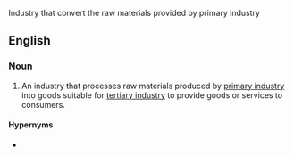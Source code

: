 Industry that convert the raw materials provided by primary industry

==English==
{{examples-right|sense=Levels of Industry|examples=[[primary industry]]: apple orchard<br>'''secondary industry''': apple sauce manufacturer<br>[[tertiary industry]]: grocery store|width=40%}}

===Noun===
{{en-noun|secondary industries}}

# {{lb|en|economics}} An industry that processes raw materials produced by [[primary industry]] into goods suitable for [[tertiary industry]] to provide goods or services to consumers.

====Hypernyms====
* {{l|en|secondary sector}}